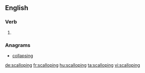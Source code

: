 ==English==

===Verb===
{{head|en}}

# {{present participle of|scallop}}

===Anagrams===
* [[collapsing#English|collapsing]]

[[de:scalloping]]
[[fr:scalloping]]
[[hu:scalloping]]
[[ta:scalloping]]
[[vi:scalloping]]
